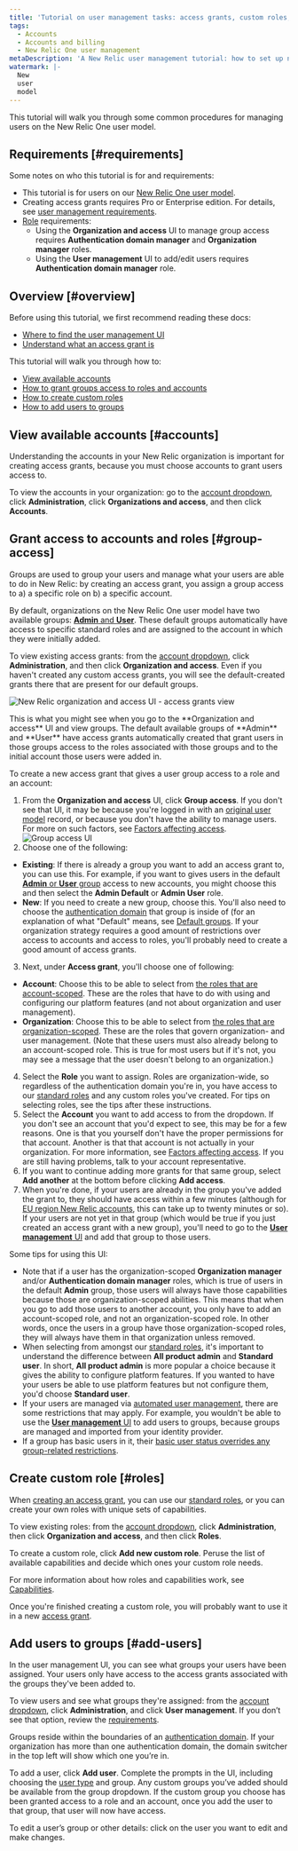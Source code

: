 ```yaml
---
title: 'Tutorial on user management tasks: access grants, custom roles, and adding users (New Relic One user model)'
tags:
  - Accounts
  - Accounts and billing
  - New Relic One user management
metaDescription: 'A New Relic user management tutorial: how to set up new groups, roles, and assign users to groups.'
watermark: |-
  New 
  user
  model
---
```


This tutorial will walk you through some common procedures for managing users on the New Relic One user model.

## Requirements [#requirements]

Some notes on who this tutorial is for and requirements:

* This tutorial is for users on our [New Relic One user model](/docs/accounts/original-accounts-billing/original-product-based-pricing/overview-changes-pricing-user-model#user-models).
* Creating access grants requires Pro or Enterprise edition. For details, see [user management requirements](/docs/accounts/accounts-billing/new-relic-one-user-management/add-manage-users-groups-roles#requirements).
* [Role](/docs/accounts/accounts-billing/new-relic-one-user-management/new-relic-one-user-model#standard-roles) requirements:
  * Using the **Organization and access** UI to manage group access requires **Authentication domain manager** and **Organization manager** roles.
  * Using the **User management** UI to add/edit users requires **Authentication domain manager** role.

## Overview [#overview]

Before using this tutorial, we first recommend reading these docs:

* [Where to find the user management UI](/docs/accounts/accounts-billing/new-relic-one-user-management/add-manage-users-groups-roles/#where)
* [Understand what an access grant is](/docs/accounts/accounts-billing/new-relic-one-user-management/add-manage-users-groups-roles/#understand-concepts)

This tutorial will walk you through how to:

* [View available accounts](#accounts)
* [How to grant groups access to roles and accounts](#group-access) 
* [How to create custom roles](#roles)
* [How to add users to groups](#add-users)

## View available accounts [#accounts]

Understanding the accounts in your New Relic organization is important for creating access grants, because you must choose accounts to grant users access to.

To view the accounts in your organization: go to the [account dropdown](/docs/using-new-relic/welcome-new-relic/get-started/glossary#account-dropdown), click **Administration**, click **Organizations and access**, and then click **Accounts**.

## Grant access to accounts and roles [#group-access]

Groups are used to group your users and manage what your users are able to do in New Relic: by creating an access grant, you assign a group access to a) a specific role on b) a specific account. 

By default, organizations on the New Relic One user model have two available groups: [**Admin** and **User**](/docs/accounts/accounts-billing/new-relic-one-user-management/new-relic-one-user-model-understand-user-structure/#groups). These default groups automatically have access to specific standard roles and are assigned to the account in which they were initially added. 

To view existing access grants: from the [account dropdown](/docs/using-new-relic/welcome-new-relic/get-started/glossary#account-dropdown), click **Administration**, and then click **Organization and access**. Even if you haven't created any custom access grants, you will see the default-created grants there that are present for our default groups. 

![New Relic organization and access UI - access grants view](./images/new-relic-one-user-mgmt.png "Organization and access UI - access grants view")
<figcaption>This is what you might see when you go to the **Organization and access** UI and view groups. The default available groups of **Admin** and **User** have access grants automatically created that grant users in those groups access to the roles associated with those groups and to the initial account those users were added in. </figcaption>

To create a new access grant that gives a user group access to a role and an account: 

1. From the **Organization and access** UI, click **Group access**. If you don't see that UI, it may be because you're logged in with an [original user model](/docs/accounts/original-accounts-billing/original-product-based-pricing/overview-changes-pricing-user-model/#user-models) record, or because you don't have the ability to manage users. For more on such factors, see [Factors affecting access](/docs/accounts/accounts-billing/account-structure/factors-affecting-access-features-data/).
  ![Group access UI](./images/group-access-ui.png "Group access UI")
2. Choose one of the following: 
  * **Existing**: If there is already a group you want to add an access grant to, you can use this. For example, if you want to gives users in the default [**Admin** or **User** group](/docs/accounts/accounts-billing/new-relic-one-user-management/new-relic-one-user-model-understand-user-structure/#groups) access to new accounts, you might choose this and then select the **Admin Default** or **Admin User** role. 
  * **New**: If you need to create a new group, choose this. You'll also need to choose the [authentication domain](/docs/accounts/accounts-billing/new-relic-one-user-management/authentication-domains-saml-sso-scim-more/#auth-domain-definition) that group is inside of (for an explanation of what "Default" means, see [Default groups](/docs/accounts/accounts-billing/new-relic-one-user-management/new-relic-one-user-model-understand-user-structure/#groups). If your organization strategy requires a good amount of restrictions over access to accounts and access to roles, you'll probably need to create a good amount of access grants. 
3. Next, under **Access grant**, you'll choose one of following: 
  * **Account**: Choose this to be able to select from [the roles that are account-scoped](/docs/accounts/accounts-billing/new-relic-one-user-management/new-relic-one-user-model-understand-user-structure/#standard-roles). These are the roles that have to do with using and configuring our platform features (and not about organization and user management). 
  * **Organization**: Choose this to be able to select from [the roles that are organization-scoped](/docs/accounts/accounts-billing/new-relic-one-user-management/new-relic-one-user-model-understand-user-structure/#standard-roles). These are the roles that govern organization- and user management. (Note that these users must also already belong to an account-scoped role. This is true for most users but if it's not, you may see a message that the user doesn't belong to an organization.)
4. Select the **Role** you want to assign. Roles are organization-wide, so regardless of the authentication domain you're in, you have access to our [standard roles](/docs/accounts/accounts-billing/new-relic-one-user-management/new-relic-one-user-model-understand-user-structure/#standard-roles) and any custom roles you've created. For tips on selecting roles, see the tips after these instructions.
5.  Select the **Account** you want to add access to from the dropdown. If you don't see an account that you'd expect to see, this may be for a few reasons. One is that you yourself don't have the proper permissions for that account. Another is that that account is not actually in your organization. For more information, see [Factors affecting access](/docs/accounts/accounts-billing/account-structure/factors-affecting-access-features-data/). If you are still having problems, talk to your account representative. 
6. If you want to continue adding more grants for that same group, select **Add another** at the bottom before clicking **Add access**. 
7. When you're done, if your users are already in the group you've added the grant to, they should have access within a few minutes (although for [EU region New Relic accounts](/docs/using-new-relic/welcome-new-relic/get-started/our-eu-us-region-data-centers), this can take up to twenty minutes or so). If your users are not yet in that group (which would be true if you just created an access grant with a new group), you'll need to go to the [**User management** UI](/docs/accounts/accounts-billing/new-relic-one-user-management/add-manage-users-groups-roles/#where) and add that group to those users. 

Some tips for using this UI:

* Note that if a user has the organization-scoped **Organization manager** and/or **Authentication domain manager** roles, which is true of users in the default **Admin** group, those users will always have those capabilities because those are organization-scoped abilities. This means that when you go to add those users to another account, you only have to add an account-scoped role, and not an organization-scoped role. In other words, once the users in a group have those organization-scoped roles, they will always have them in that organization unless removed.  
* When selecting from amongst our [standard roles](/docs/accounts/accounts-billing/new-relic-one-user-management/new-relic-one-user-model-understand-user-structure/#standard-roles), it's important to understand the difference between **All product admin** and **Standard user**. In short, **All product admin** is more popular a choice because it gives the ability to configure platform features. If you wanted to have your users be able to use platform features but not configure them, you'd choose **Standard user**. 
* If your users are managed via [automated user management](/docs/accounts/accounts/automated-user-management/automated-user-provisioning-single-sign/), there are some restrictions that may apply. For example,
you wouldn't be able to use the [**User management** UI](/docs/accounts/accounts-billing/new-relic-one-user-management/add-manage-users-groups-roles/#where) to add users to groups, because groups are managed and imported from your identity provider. 
* If a group has basic users in it, their [basic user status overrides any group-related restrictions](/docs/accounts/accounts-billing/new-relic-one-user-management/new-relic-one-user-model#user-type). 

## Create custom role [#roles]

When [creating an access grant](#group-access), you can use our [standard roles](/docs/accounts/accounts-billing/new-relic-one-user-management/new-relic-one-user-model-understand-user-structure/#roles), or you can create your own roles with unique sets of capabilities.

To view existing roles: from the [account dropdown](/docs/using-new-relic/welcome-new-relic/get-started/glossary#account-dropdown), click **Administration**, then click **Organization and access**, and then click **Roles**.

To create a custom role, click **Add new custom role**. Peruse the list of available capabilities and decide which ones your custom role needs. 

For more information about how roles and capabilities work, see [Capabilities](/docs/accounts/accounts-billing/new-relic-one-user-management/new-relic-one-user-model-understand-user-structure#standard-roles). 

Once you're finished creating a custom role, you will probably want to use it in a new [access grant](#group-access). 

## Add users to groups [#add-users]

In the user management UI, you can see what groups your users have been assigned. Your users only have access to the access grants associated with the groups they've been added to. 

To view users and see what groups they're assigned: from the [account dropdown](/docs/using-new-relic/welcome-new-relic/get-started/glossary#account-dropdown), click **Administration**, and click **User management**. If you don’t see that option, review the [requirements](#requirements).

Groups reside within the boundaries of an [authentication domain](/docs/accounts/accounts-billing/new-relic-one-user-management/add-manage-users-groups-roles/#understand-concepts). If your organization has more than one authentication domain, the domain switcher in the top left will show which one you’re in.

To add a user, click **Add user**. Complete the prompts in the UI, including choosing the [user type](/docs/accounts/accounts-billing/new-relic-one-user-management/new-relic-one-user-model#user-type) and group. Any custom groups you’ve added should be available from the group dropdown. If the custom group you choose has been granted access to a role and an account, once you add the user to that group, that user will now have access.

To edit a user’s group or other details: click on the user you want to edit and make changes.



